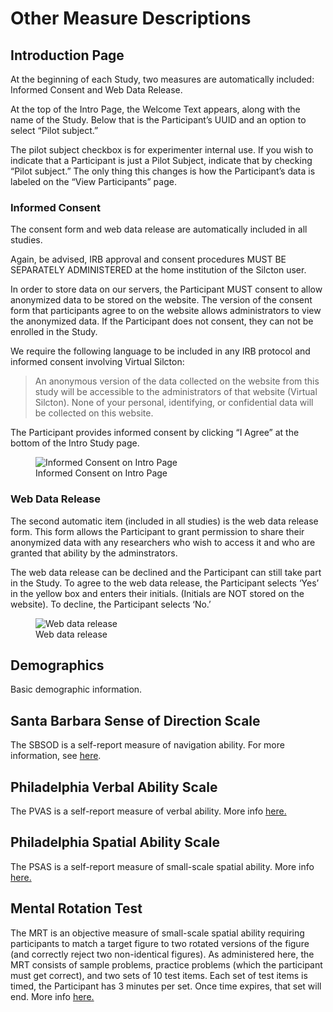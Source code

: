 # Other Measure Descriptions

## Introduction Page

At the beginning of each Study, two measures are automatically included: Informed Consent and Web Data Release. 

At the top of the Intro Page, the Welcome Text appears, along with the name of the Study. Below that is the Participant's UUID and an option to select "Pilot subject." 

The pilot subject checkbox is for experimenter internal use. If you wish to indicate that a Participant is just a Pilot Subject, indicate that by checking "Pilot subject." The only thing this changes is how the Participant's data is labeled on the "View Participants" page. 

### Informed Consent {#consent}
The consent form and web data release are automatically included in all studies. 

Again, be advised, IRB approval and consent procedures MUST BE SEPARATELY ADMINISTERED at the home institution of the Silcton user. 

In order to store data on our servers, the Participant MUST consent to allow anonymized data to be stored on the website. The version of the consent form that participants agree to on the website allows administrators to view the anonymized data. If the Participant does not consent, they can not be enrolled in the Study. 

We require the following language to be included in any IRB protocol and informed consent involving Virtual Silcton: 

> An anonymous version of the data collected on the website from this study will be accessible to the
> administrators of that website (Virtual Silcton). None of your personal, identifying, or confidential
> data will be collected on this website.

The Participant provides informed consent by clicking "I Agree" at the bottom of the Intro Study page. 

![Informed Consent on Intro Page](./figs/Intro_Page_1.png)

### Web Data Release

The second automatic item (included in all studies) is the web data release form. This form allows the Participant to grant permission to share their anonymized data with any researchers who wish to access it and who are granted that ability by the adminstrators. 

The web data release can be declined and the Participant can still take part in the Study. To agree to the web data release, the Participant selects 'Yes' in the yellow box and enters their initials. (Initials are NOT stored on the website). To decline, the Participant selects 'No.'

![Web data release](./figs/Intro_Page_2.png)


## Demographics

Basic demographic information. 

## Santa Barbara Sense of Direction Scale

The SBSOD is a self-report measure of navigation ability. For more information, see [here](https://www.silc.northwestern.edu/santa-barbara-sense-of-direction-sbsod/).

## Philadelphia Verbal Ability Scale

The PVAS is a self-report measure of verbal ability. More info [here.]( https://link.springer.com/chapter/10.1007/978-3-642-14749-4_10)

## Philadelphia Spatial Ability Scale

The PSAS is a self-report measure of small-scale spatial ability. More info [here.]( https://link.springer.com/chapter/10.1007/978-3-642-14749-4_10)

## Mental Rotation Test

The MRT is an objective measure of small-scale spatial ability requiring participants to match a target figure to two rotated versions of the figure (and correctly reject two non-identical figures). As administered here, the MRT consists of sample problems, practice problems (which the participant must get correct), and two sets of 10 test items. Each set of test items is timed, the Participant has 3 minutes per set. Once time expires, that set will end. More info [here.](https://www.silc.northwestern.edu/library-of-shepard-and-metzler-type-mental-rotation-stimuli/)
